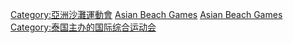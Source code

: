 {{Commons category|2014 Asian Beach Games}}
[[Category:亞洲沙灘運動會|Category:亞洲沙灘運動會]]
[[Category:2014年綜合運動會|Asian Beach Games]]
[[Category:2014年泰國體育|Asian Beach Games]]
[[Category:泰国主办的国际综合运动会|Category:泰国主办的国际综合运动会]]